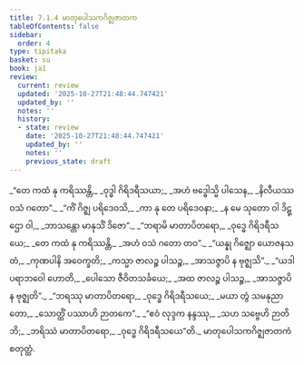 ```yaml
---
title: 7.1.4 မာတုပေါသကဂိဇ္ဈဇာတက
tableOfContents: false
sidebar:
  order: 4
type: tipitaka
basket: su
book: ja1
review:
  current: review
  updated: '2025-10-27T21:48:44.747421'
  updated_by: ''
  notes: ''
  history:
  - state: review
    date: '2025-10-27T21:48:44.747421'
    updated_by: ''
    notes: ''
    previous_state: draft
---
```



<ReviewStatus review={frontmatter.review} showDetails={true} />

<HypothesisAnnotation frontmatter={frontmatter} />

<DynamicBreadcrumb />

<Division number="22" book="ja1" e="ch" v="22" p="158">

<Paragraph number="1509" type="verses" book="ja1">
_“တေ ကထံ နု ကရိဿန္တိ,_  
_ဝုဒ္ဓါ ဂိရိဒရီသယာ;_  
_အဟံ ဗဒ္ဓေါသ္မိ ပါသေန,_  
_နိလီယဿ ဝသံ ဂတော”._  

</Paragraph>

</Division>
<Division number="23" book="ja1" e="ch" v="22" p="158">

<Paragraph number="1510" type="verses" book="ja1">
_“ကိံ ဂိဇ္ဈ ပရိဒေဝသိ,_  
_ကာ နု တေ ပရိဒေဝနာ;_  
_န မေ သုတော ဝါ ဒိဋ္ဌော ဝါ,_  
_ဘာသန္တော မာနုသိံ ဒိဇော”._  

</Paragraph>

</Division>
<Division number="24" book="ja1" e="ch" v="22" p="158">

<Paragraph number="1511" type="verses" book="ja1">
_“ဘရာမိ မာတာပိတရော,_  
_ဝုဒ္ဓေ ဂိရိဒရီသယေ;_  
_တေ ကထံ နု ကရိဿန္တိ,_  
_အဟံ ဝသံ ဂတော တဝ”._  

</Paragraph>

</Division>
<Division number="25" book="ja1" e="ch" v="22" p="158">

<Paragraph number="1512" type="verses" book="ja1">
_“ယန္နု ဂိဇ္ဈော ယောဇနသတံ,_  
_ကုဏပါနိ အဝေက္ခတိ;_  
_ကသ္မာ ဇာလဉ္စ ပါသဉ္စ,_  
_အာသဇ္ဇာပိ န ဗုဇ္ဈသိ”._  

</Paragraph>

</Division>
<Division number="26" book="ja1" e="ch" v="22" p="158">

<Paragraph number="1513" type="verses" book="ja1">
_“ယဒါ ပရာဘဝေါ ဟောတိ,_  
_ပေါသော ဇီဝိတသင်္ခယေ;_  
_အထ ဇာလဉ္စ ပါသဉ္စ,_  
_အာသဇ္ဇာပိ န ဗုဇ္ဈတိ”._  

</Paragraph>

</Division>
<Division number="27" book="ja1" e="ch" v="22" p="158">

<Paragraph number="1514" type="verses" book="ja1">
_“ဘရဿု မာတာပိတရော,_  
_ဝုဒ္ဓေ ဂိရိဒရီသယေ;_  
_မယာ တွံ သမနုညာတော,_  
_သောတ္ထိံ ပဿာဟိ ဉာတကေ”._  

</Paragraph>

</Division>
<Division number="28" book="ja1" e="ch" v="22" p="158">

<Paragraph number="1515" type="verses" book="ja1">
_“ဧဝံ လုဒ္ဒက နန္ဒဿု,_  
_သဟ သဗ္ဗေဟိ ဉာတိဘိ;_  
_ဘရိဿံ မာတာပိတရော,_  
_ဝုဒ္ဓေ ဂိရိဒရီသယေ”တိ._  


</Paragraph>
</Division>

<Paragraph number="1516" type="center" book="ja1">
မာတုပေါသကဂိဇ္ဈဇာတကံ စတုတ္ထံ.
</Paragraph>